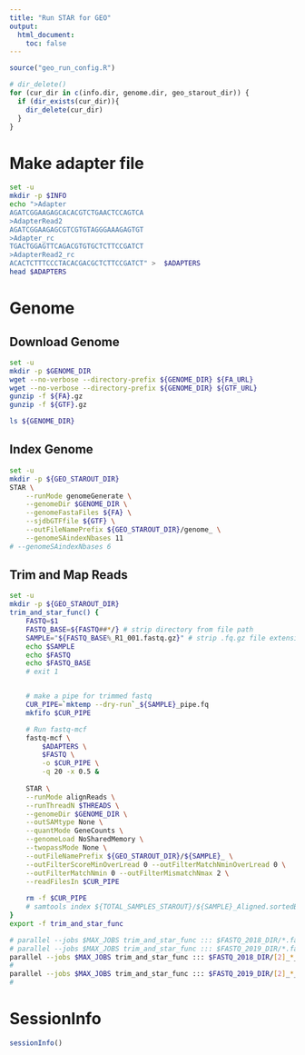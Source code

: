 ```yaml
---
title: "Run STAR for GEO"
output:
  html_document:
    toc: false
---
```


```r
source("geo_run_config.R")
```

```r
# dir_delete()
for (cur_dir in c(info.dir, genome.dir, geo_starout_dir)) {
  if (dir_exists(cur_dir)){
    dir_delete(cur_dir)
  }
}
```

# Make adapter file
```bash
set -u
mkdir -p $INFO
echo ">Adapter
AGATCGGAAGAGCACACGTCTGAACTCCAGTCA
>AdapterRead2
AGATCGGAAGAGCGTCGTGTAGGGAAAGAGTGT
>Adapter_rc
TGACTGGAGTTCAGACGTGTGCTCTTCCGATCT
>AdapterRead2_rc
ACACTCTTTCCCTACACGACGCTCTTCCGATCT" >  $ADAPTERS
head $ADAPTERS
```

# Genome
## Download Genome
```bash
set -u
mkdir -p $GENOME_DIR
wget --no-verbose --directory-prefix ${GENOME_DIR} ${FA_URL} 
wget --no-verbose --directory-prefix ${GENOME_DIR} ${GTF_URL}
gunzip -f ${FA}.gz
gunzip -f ${GTF}.gz

ls ${GENOME_DIR}
```

## Index Genome
```bash
set -u
mkdir -p ${GEO_STAROUT_DIR}
STAR \
    --runMode genomeGenerate \
    --genomeDir $GENOME_DIR \
    --genomeFastaFiles ${FA} \
    --sjdbGTFfile ${GTF} \
    --outFileNamePrefix ${GEO_STAROUT_DIR}/genome_ \
    --genomeSAindexNbases 11
# --genomeSAindexNbases 6
```

## Trim and Map Reads
```bash
set -u
mkdir -p ${GEO_STAROUT_DIR}
trim_and_star_func() {
    FASTQ=$1
    FASTQ_BASE=${FASTQ##*/} # strip directory from file path
    SAMPLE="${FASTQ_BASE%_R1_001.fastq.gz}" # strip .fq.gz file extension
    echo $SAMPLE
    echo $FASTQ
    echo $FASTQ_BASE
    # exit 1


    # make a pipe for trimmed fastq
    CUR_PIPE=`mktemp --dry-run`_${SAMPLE}_pipe.fq
    mkfifo $CUR_PIPE

    # Run fastq-mcf
    fastq-mcf \
        $ADAPTERS \
        $FASTQ \
        -o $CUR_PIPE \
        -q 20 -x 0.5 &
        
    STAR \
    --runMode alignReads \
    --runThreadN $THREADS \
    --genomeDir $GENOME_DIR \
    --outSAMtype None \
    --quantMode GeneCounts \
    --genomeLoad NoSharedMemory \
    --twopassMode None \
    --outFileNamePrefix ${GEO_STAROUT_DIR}/${SAMPLE}_ \
    --outFilterScoreMinOverLread 0 --outFilterMatchNminOverLread 0 \
    --outFilterMatchNmin 0 --outFilterMismatchNmax 2 \
    --readFilesIn $CUR_PIPE        
        
    rm -f $CUR_PIPE
    # samtools index ${TOTAL_SAMPLES_STAROUT}/${SAMPLE}_Aligned.sortedByCoord.out.bam
}
export -f trim_and_star_func

# parallel --jobs $MAX_JOBS trim_and_star_func ::: $FASTQ_2018_DIR/*.fastq.gz
# parallel --jobs $MAX_JOBS trim_and_star_func ::: $FASTQ_2019_DIR/*.fastq.gz
parallel --jobs $MAX_JOBS trim_and_star_func ::: $FASTQ_2018_DIR/[2]_*_S*_L00[1]_R1_001.fastq.gz
# 
parallel --jobs $MAX_JOBS trim_and_star_func ::: $FASTQ_2019_DIR/[2]_*_S*_L00[1]_R1_001.fastq.gz
# 
```


# SessionInfo
```r
sessionInfo()
```
